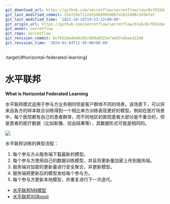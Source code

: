 ```yaml
---
git_download_url: https://github.com/secretflow/secretflow/raw/8cf652dadee6c02cb09a0225efa6d7c6bae31246/docs/user_guide/federated_learning/horizontal_federated_learning/index.rst
git_last_modified_commit: 22e729e7112415d84995d0b7a1612dd6c5d3efa7
git_last_modified_time: '2023-10-16T19:53:12+08:00'
git_origin_url: https://github.com/secretflow/secretflow/blob/8cf652dadee6c02cb09a0225efa6d7c6bae31246/docs/user_guide/federated_learning/horizontal_federated_learning/index.rst
git_owner: secretflow
git_repo: secretflow
git_revision_commit: 8cf652dadee6c02cb09a0225efa6d7c6bae31246
git_revision_time: '2024-01-04T11:45:08+08:00'
---
```


:target{#horizontal-federated-learning}

# 水平联邦

<strong>What is Horizontal Federated Learning</strong>

水平联邦模式适用于参与方业务相同但是客户群体不同的场景。该场景下，可以将来自各方的样本联合训练得到一个相比单方训练表现更好的模型。例如在医疗场景中，每个医院都有自己的患者群体，而不同地区的医院患者大部分是不重合的，但是患者的医疗数据（比如影像、验血结果等），其数据形式可能是相同的。

![](../../../_assets/federate_learning.png)

水平联邦训练的典型流程：

1. 每个参与方从服务端下载最新的模型。
2. 每个参与方使用自己的数据训练模型，并且将更新量加密上传到服务端。
3. 服务端对加密的更新量进行安全聚合，并更新模型。
4. 服务端把更新后的模型发给每个参与方。
5. 每个参与方更新本地模型，并重复进行下一次迭代。

<TableOfContents>


  - [水平联邦NN模型](fl_model.mdx)
  - [水平联邦XGBoost](tree.mdx)
</TableOfContents>
